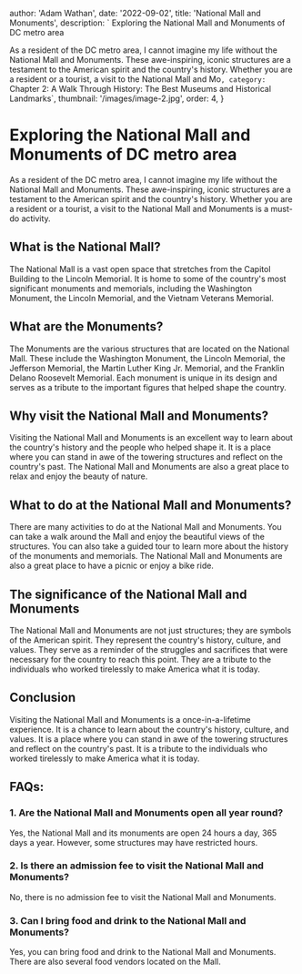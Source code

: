 
  author: 'Adam Wathan',
  date: '2022-09-02',
  title: 'National Mall and Monuments',
  description: ` Exploring the National Mall and Monuments of DC metro area

As a resident of the DC metro area, I cannot imagine my life without the National Mall and Monuments. These awe-inspiring, iconic structures are a testament to the American spirit and the country's history. Whether you are a resident or a tourist, a visit to the National Mall and Mo`,
  category: `Chapter 2: A Walk Through History: The Best Museums and Historical Landmarks`,
  thumbnail: '/images/image-2.jpg',
  order: 4,
}

        

# Exploring the National Mall and Monuments of DC metro area

As a resident of the DC metro area, I cannot imagine my life without the National Mall and Monuments. These awe-inspiring, iconic structures are a testament to the American spirit and the country's history. Whether you are a resident or a tourist, a visit to the National Mall and Monuments is a must-do activity. 

## What is the National Mall? 

The National Mall is a vast open space that stretches from the Capitol Building to the Lincoln Memorial. It is home to some of the country's most significant monuments and memorials, including the Washington Monument, the Lincoln Memorial, and the Vietnam Veterans Memorial. 

## What are the Monuments?

The Monuments are the various structures that are located on the National Mall. These include the Washington Monument, the Lincoln Memorial, the Jefferson Memorial, the Martin Luther King Jr. Memorial, and the Franklin Delano Roosevelt Memorial. Each monument is unique in its design and serves as a tribute to the important figures that helped shape the country. 

## Why visit the National Mall and Monuments?

Visiting the National Mall and Monuments is an excellent way to learn about the country's history and the people who helped shape it. It is a place where you can stand in awe of the towering structures and reflect on the country's past. The National Mall and Monuments are also a great place to relax and enjoy the beauty of nature. 

## What to do at the National Mall and Monuments?

There are many activities to do at the National Mall and Monuments. You can take a walk around the Mall and enjoy the beautiful views of the structures. You can also take a guided tour to learn more about the history of the monuments and memorials. The National Mall and Monuments are also a great place to have a picnic or enjoy a bike ride. 

## The significance of the National Mall and Monuments

The National Mall and Monuments are not just structures; they are symbols of the American spirit. They represent the country's history, culture, and values. They serve as a reminder of the struggles and sacrifices that were necessary for the country to reach this point. They are a tribute to the individuals who worked tirelessly to make America what it is today. 

## Conclusion

Visiting the National Mall and Monuments is a once-in-a-lifetime experience. It is a chance to learn about the country's history, culture, and values. It is a place where you can stand in awe of the towering structures and reflect on the country's past. It is a tribute to the individuals who worked tirelessly to make America what it is today. 

## FAQs:

### 1. Are the National Mall and Monuments open all year round?

Yes, the National Mall and its monuments are open 24 hours a day, 365 days a year. However, some structures may have restricted hours. 

### 2. Is there an admission fee to visit the National Mall and Monuments?

No, there is no admission fee to visit the National Mall and Monuments. 

### 3. Can I bring food and drink to the National Mall and Monuments?

Yes, you can bring food and drink to the National Mall and Monuments. There are also several food vendors located on the Mall.


        